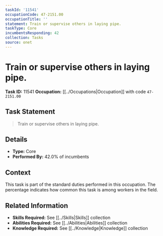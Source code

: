 ```yaml
---
taskId: '11541'
occupationCode: 47-2151.00
occupationTitle: ''
statement: Train or supervise others in laying pipe.
taskType: Core
incumbentsResponding: 42
collection: Tasks
source: onet
---
```

# Train or supervise others in laying pipe.

**Task ID:** 11541
**Occupation:** [[../Occupations|Occupation]] with code `47-2151.00`

## Task Statement

> Train or supervise others in laying pipe.

## Details

- **Type:** Core
- **Performed By:** 42.0% of incumbents

## Context

This task is part of the standard duties performed in this occupation. The percentage indicates how common this task is among workers in the field.

## Related Information

- **Skills Required:** See [[../Skills|Skills]] collection
- **Abilities Required:** See [[../Abilities|Abilities]] collection
- **Knowledge Required:** See [[../Knowledge|Knowledge]] collection
